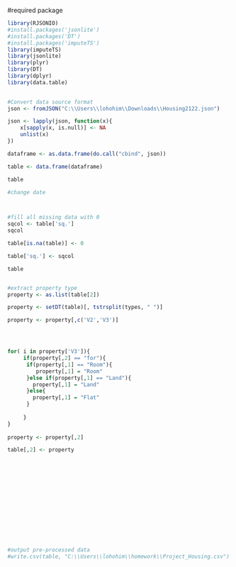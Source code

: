 #required package
```{r}
library(RJSONIO)
#install.packages('jsonlite')
#install.packages('DT')
#install.packages('imputeTS')
library(imputeTS)
library(jsonlite)
library(plyr)
library(DT)
library(dplyr)
library(data.table)
 

```



```{r}
#Convert data source format
json <- fromJSON("C:\\Users\\lohohim\\Downloads\\Housing2122.json")

json <- lapply(json, function(x){
    x[sapply(x, is.null)] <- NA
    unlist(x)
})

dataframe <- as.data.frame(do.call("cbind", json))

table <- data.frame(dataframe)

table

#change date 



#fill all missing data with 0
sqcol <- table['sq.']
sqcol

table[is.na(table)] <- 0

table['sq.'] <- sqcol

table


#extract property type
property <- as.list(table[2])

property <- setDT(table)[, tstrsplit(types, " ")]

property <- property[,c('V2','V3')]




for( i in property['V3']){
     if(property[,2] == "for"){
      if(property[,1] == "Room"){
         property[,1] = "Room"
      }else if(property[,1] == "Land"){
        property[,1] = "Land"
      }else{
        property[,1] = "Flat"
      }
         
     }
}
  
property <- property[,2]

table[,2] <- property
  














#output pre-processed data
#write.csv(table, "C:\\Users\\lohohim\\homework\\Project_Housing.csv")













                 
                 






```

